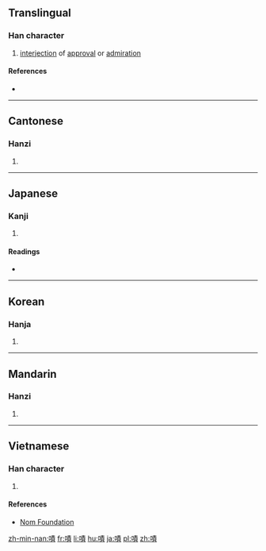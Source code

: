 {{also|啧}}
==Translingual==

===Han character===
{{Han char|rn=30|rad=口|as=11|sn=14|four=65086|canj=RQMC|ids=⿰口責}}

# [[interjection]] of [[approval]] or [[admiration]]

====References====
* {{Han ref|kx=0206.080|dkj=04204|dj=0429.060|hdz=10672.090|uh=5616|ud=22038|bh=B9C9|bd=47561}}

----

==Cantonese==

===Hanzi===
{{yue-hanzi|jyut=[[zaak3]], [[zik1]]|y=jaak3, jik1|sim=啧}}

# {{defn|lang=yue|sort=口11}}

----

==Japanese==

===Kanji===
{{ja-kanji|grade=|rs=口11}}

# {{defn|lang=ja|sort=口11}}

====Readings====
* {{ja-readings|on=[[さく]] (saku), [[さき]] (saki)|kun=[[さけぶ]] (sakebu)}}

----

==Korean==

===Hanja===
{{ko-hanja|hangeul=책|rv=chaek|mr=ch'aek}}

# {{defn|lang=ko|sort=口11}}

----

==Mandarin==

===Hanzi===
{{cmn-hanzi|sim=啧|pin=[[zé]] ([[ze2]])|wg=tse<sup>2</sup>}}

# {{defn|lang=cmn|sort=口11}}

----

==Vietnamese==

===Han character===
{{vi-hantu|[[chép]], [[trách]]|rs=口11}}

# {{defn|lang=vi|sort=口11}}

====References====
* [http://nomfoundation.org/common/nom_details.php?codepoint=5616 Nom Foundation]

[[zh-min-nan:嘖]]
[[fr:嘖]]
[[li:嘖]]
[[hu:嘖]]
[[ja:嘖]]
[[pl:嘖]]
[[zh:嘖]]